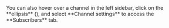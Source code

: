 

<ZulipTip>
  You can also hover over a channel in the left sidebar, click on the
  **ellipsis** (<MoreVerticalIcon />), and
  select **Channel settings** to access the **Subscribers** tab.
</ZulipTip>
